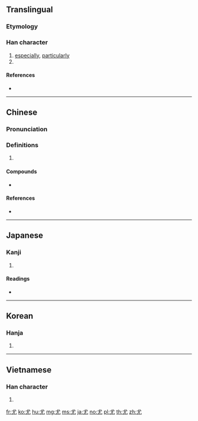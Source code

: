 {{also|尢|ㄤ}}
==Translingual==

===Etymology===
{{Han etyl}}

===Han character===
{{Han char|rn=43|rad=尢|as=01|sn=4|four=43010|canj=IKU}}

# [[especially]], [[particularly]]
# {{surname|lang=zh}}

====References====
* {{Han ref|kx=0298.030|dkj=07543|dj=0593.050|hdz=10551.140|uh=5C24|ud=23588|bh=A4D7|bd=42199}}

----

==Chinese==
{{zh-forms}}

===Pronunciation===
{{zh-pron
|m=yóu
|c=jau4
|h=pfs=yù
|md=
|mn=iû
|w=
|mc=y
|oc=y
|cat=
}}

===Definitions===
{{zh-hanzi}}

# {{rfdef|lang=zh}}

====Compounds====
* {{zh-l|尤其}}

====References====
* {{thcwdq|尤}}

----

==Japanese==

===Kanji===
{{ja-kanji|grade=|rs=尢01}}

# {{defn|lang=ja|sort=尢01}}

====Readings====
* {{ja-readings|on=[[ゆう]] (yū)|kun=[[とがめる]] (togameru), [[とが]] (toga), [[もっとも]] (mottomo)}}

----

==Korean==

===Hanja===
{{ko-hanja|hangeul=우|rv=u|mr=u}}

# {{defn|lang=ko|sort=尢01}}

----

==Vietnamese==

===Han character===
{{vi-hantu|[[vưu]]|rs=尢01}}

# {{defn|lang=vi|sort=尢01}}

[[fr:尤]]
[[ko:尤]]
[[hu:尤]]
[[mg:尤]]
[[ms:尤]]
[[ja:尤]]
[[no:尤]]
[[pl:尤]]
[[th:尤]]
[[zh:尤]]